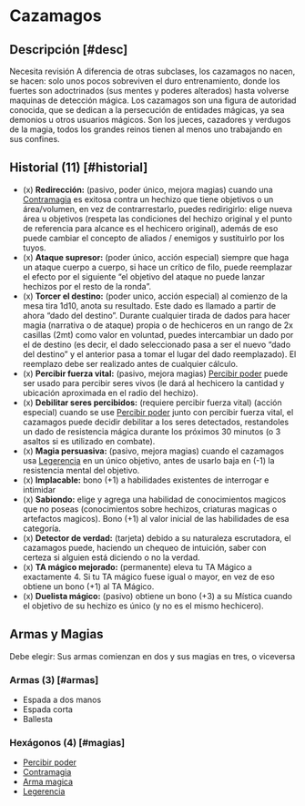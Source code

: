
# Cazamagos

<Bleed>
  <Screenshot src={hunterPic} alt="placeholder" full />
</Bleed>

## Descripción [#desc]

<Callout type="warning" emoji="🔎">
  Necesita revisión
</Callout>
A diferencia de otras subclases, los cazamagos no nacen, se hacen: solo unos
pocos sobreviven el duro entrenamiento, donde los fuertes son adoctrinados (sus mentes
y poderes alterados) hasta volverse maquinas de detección mágica. Los cazamagos son
una figura de autoridad conocida, que se dedican a la persecución de entidades mágicas,
ya sea demonios u otros usuarios mágicos. Son los jueces, cazadores y verdugos de
la magia, todos los grandes reinos tienen al menos uno trabajando en sus confines.

## Historial (11) [#historial]

- (x) **Redirección:** (pasivo, poder único, mejora magias) cuando una [Contramagia](/docs/list-hexagons/e12) es exitosa contra un hechizo que tiene objetivos o un área/volumen, en vez de contrarrestarlo, puedes redirigirlo: elige nueva área u objetivos (respeta las condiciones del hechizo original y el punto de referencia para alcance es el hechicero original), además de eso puede cambiar el concepto de aliados / enemigos y sustituirlo por los tuyos.
- (x) **Ataque supresor:** (poder único, acción especial) siempre que haga un ataque cuerpo a cuerpo, si hace un crítico de filo, puede reemplazar el efecto por el siguiente “el objetivo del ataque no puede lanzar hechizos por el resto de la ronda”.
- (x) **Torcer el destino:** (poder unico, acción especial) al comienzo de la mesa tira 1d10, anota su resultado. Este dado es llamado a partir de ahora “dado del destino”. Durante cualquier tirada de dados para hacer magia (narrativa o de ataque) propia o de hechiceros en un rango de 2x casillas (2mt) como valor en voluntad, puedes intercambiar un dado por el de destino (es decir, el dado seleccionado pasa a ser el nuevo “dado del destino” y el anterior pasa a tomar el lugar del dado reemplazado). El reemplazo debe ser realizado antes de cualquier cálculo.
- (x) **Percibir fuerza vital:** (pasivo, mejora magias) [Percibir poder](/docs/list-hexagons/e11) puede ser usado para percibir seres vivos (le dará al hechicero la cantidad y ubicación aproximada en el radio del hechizo).
- (x) **Debilitar seres percibidos:** (requiere percibir fuerza vital) (acción especial) cuando se use [Percibir poder](/docs/list-hexagons/e11) junto con percibir fuerza vital, el cazamagos puede decidir debilitar a los seres detectados, restandoles un dado de resistencia mágica durante los próximos 30 minutos (o 3 asaltos si es utilizado en combate).
- (x) **Magia persuasiva:** (pasivo, mejora magias) cuando el cazamagos usa [Legerencia](/docs/list-hexagons/e09) en un único objetivo, antes de usarlo baja en (-1) la resistencia mental del objetivo.
- (x) **Implacable:** bono (+1) a habilidades existentes de interrogar e intimidar
- (x) **Sabiondo:** elige y agrega una habilidad de conocimientos magicos que no poseas (conocimientos sobre hechizos, criaturas magicas o artefactos magicos). Bono (+1) al valor inicial de las habilidades de esa categoría.
- (x) **Detector de verdad:** (tarjeta) debido a su naturaleza escrutadora, el cazamagos puede, haciendo un chequeo de intuición, saber con certeza si alguien está diciendo o no la verdad.
- (x) **TA mágico mejorado:** (permanente) eleva tu TA Mágico a exactamente 4. Si tu TA mágico fuese igual o mayor, en vez de eso obtiene un bono (+1) al TA Mágico.
- (x) **Duelista mágico:** (pasivo) obtiene un bono (+3) a su Mística cuando el objetivo de su hechizo es único (y no es el mismo hechicero).

## Armas y Magias
Debe elegir: Sus armas comienzan en dos y sus magias en tres, o viceversa

### Armas (3) [#armas]

- Espada a dos manos
- Espada corta
- Ballesta

### Hexágonos (4) [#magias]

- [Percibir poder](/docs/list-hexagons/e11)
- [Contramagia](/docs/list-hexagons/e12)
- [Arma magica](/docs/list-hexagons/e14)
- [Legerencia](/docs/list-hexagons/e09)
